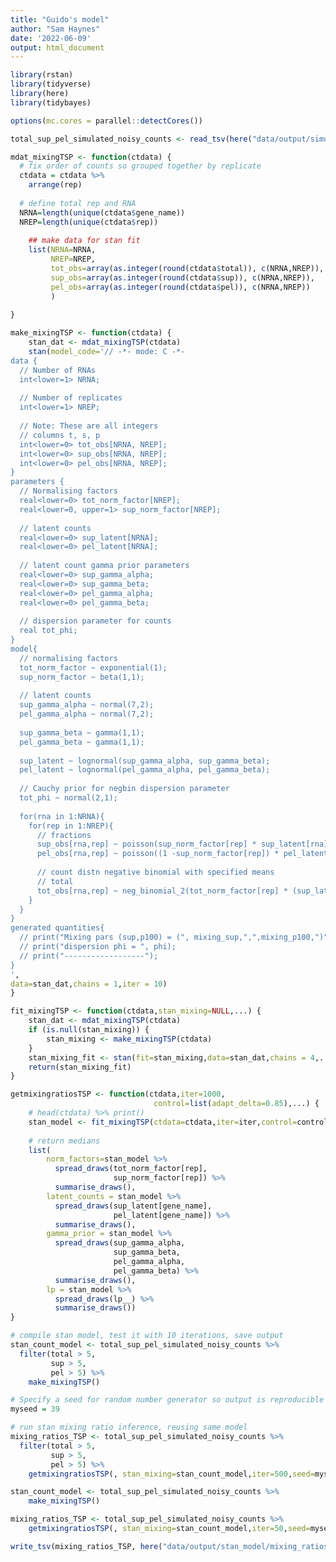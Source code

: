 ```yaml
---
title: "Guido's model"
author: "Sam Haynes"
date: '2022-06-09'
output: html_document
---
```


```r
library(rstan)
library(tidyverse)
library(here)
library(tidybayes)

options(mc.cores = parallel::detectCores())

total_sup_pel_simulated_noisy_counts <- read_tsv(here("data/output/simulated_counts/total_sup_pel_simulated_noisy_counts.tsv"))
```

```r
mdat_mixingTSP <- function(ctdata) {
  # fix order of counts so grouped together by replicate
  ctdata = ctdata %>%
    arrange(rep)
  
  # define total rep and RNA
  NRNA=length(unique(ctdata$gene_name))
  NREP=length(unique(ctdata$rep))
  
    ## make data for stan fit
    list(NRNA=NRNA,
         NREP=NREP,
         tot_obs=array(as.integer(round(ctdata$total)), c(NRNA,NREP)),
         sup_obs=array(as.integer(round(ctdata$sup)), c(NRNA,NREP)),
         pel_obs=array(as.integer(round(ctdata$pel)), c(NRNA,NREP))
         )
    
}

make_mixingTSP <- function(ctdata) {
    stan_dat <- mdat_mixingTSP(ctdata)
    stan(model_code='// -*- mode: C -*-
data {
  // Number of RNAs
  int<lower=1> NRNA; 
  
  // Number of replicates
  int<lower=1> NREP; 
  
  // Note: These are all integers
  // columns t, s, p
  int<lower=0> tot_obs[NRNA, NREP];
  int<lower=0> sup_obs[NRNA, NREP];
  int<lower=0> pel_obs[NRNA, NREP];
}
parameters {
  // Normalising factors
  real<lower=0> tot_norm_factor[NREP];
  real<lower=0, upper=1> sup_norm_factor[NREP];
  
  // latent counts
  real<lower=0> sup_latent[NRNA];
  real<lower=0> pel_latent[NRNA];
  
  // latent count gamma prior parameters
  real<lower=0> sup_gamma_alpha;
  real<lower=0> sup_gamma_beta;
  real<lower=0> pel_gamma_alpha;
  real<lower=0> pel_gamma_beta;
  
  // dispersion parameter for counts
  real tot_phi;
}
model{
  // normalising factors
  tot_norm_factor ~ exponential(1);
  sup_norm_factor ~ beta(1,1);
  
  // latent counts
  sup_gamma_alpha ~ normal(7,2);
  pel_gamma_alpha ~ normal(7,2);
  
  sup_gamma_beta ~ gamma(1,1);
  pel_gamma_beta ~ gamma(1,1);
  
  sup_latent ~ lognormal(sup_gamma_alpha, sup_gamma_beta);
  pel_latent ~ lognormal(pel_gamma_alpha, pel_gamma_beta);
  
  // Cauchy prior for negbin dispersion parameter
  tot_phi ~ normal(2,1);
  
  for(rna in 1:NRNA){
    for(rep in 1:NREP){ 
      // fractions
      sup_obs[rna,rep] ~ poisson(sup_norm_factor[rep] * sup_latent[rna]);
      pel_obs[rna,rep] ~ poisson((1 -sup_norm_factor[rep]) * pel_latent[rna]);
  
      // count distn negative binomial with specified means
      // total
      tot_obs[rna,rep] ~ neg_binomial_2(tot_norm_factor[rep] * (sup_latent[rna] + pel_latent[rna]), tot_phi);
    }
  }
}
generated quantities{
  // print("Mixing pars (sup,p100) = (", mixing_sup,",",mixing_p100,")");
  // print("dispersion phi = ", phi);
  // print("------------------");
}
',
data=stan_dat,chains = 1,iter = 10)
}

fit_mixingTSP <- function(ctdata,stan_mixing=NULL,...) {
    stan_dat <- mdat_mixingTSP(ctdata)
    if (is.null(stan_mixing)) {
        stan_mixing <- make_mixingTSP(ctdata)
    }
    stan_mixing_fit <- stan(fit=stan_mixing,data=stan_dat,chains = 4,...)
    return(stan_mixing_fit)
}

getmixingratiosTSP <- function(ctdata,iter=1000,
                                control=list(adapt_delta=0.85),...) {
    # head(ctdata) %>% print()
    stan_model <- fit_mixingTSP(ctdata=ctdata,iter=iter,control=control,...)
    
    # return medians
    list(
        norm_factors=stan_model %>% 
          spread_draws(tot_norm_factor[rep],
                       sup_norm_factor[rep]) %>%
          summarise_draws(),
        latent_counts = stan_model %>% 
          spread_draws(sup_latent[gene_name],
                       pel_latent[gene_name]) %>%
          summarise_draws(),
        gamma_prior = stan_model %>% 
          spread_draws(sup_gamma_alpha,
                       sup_gamma_beta,
                       pel_gamma_alpha,
                       pel_gamma_beta) %>%
          summarise_draws(),
        lp = stan_model %>% 
          spread_draws(lp__) %>%
          summarise_draws())
}

```

```r

# compile stan model, test it with 10 iterations, save output
stan_count_model <- total_sup_pel_simulated_noisy_counts %>%
  filter(total > 5,
         sup > 5,
         pel > 5) %>%
    make_mixingTSP()

# Specify a seed for random number generator so output is reproducible
myseed = 39

# run stan mixing ratio inference, reusing same model
mixing_ratios_TSP <- total_sup_pel_simulated_noisy_counts %>%
  filter(total > 5,
         sup > 5,
         pel > 5) %>%
    getmixingratiosTSP(, stan_mixing=stan_count_model,iter=500,seed=myseed)

stan_count_model <- total_sup_pel_simulated_noisy_counts %>%
    make_mixingTSP()

mixing_ratios_TSP <- total_sup_pel_simulated_noisy_counts %>%
    getmixingratiosTSP(, stan_mixing=stan_count_model,iter=50,seed=myseed)

```

```r
write_tsv(mixing_ratios_TSP, here("data/output/stan_model/mixing_ratios_TSP_latent.tsv"))
```
